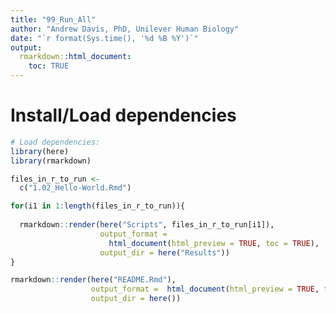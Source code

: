```yaml
---
title: "99_Run_All"
author: "Andrew Davis, PhD, Unilever Human Biology"
date: "`r format(Sys.time(), '%d %B %Y')`"
output:
  rmarkdown::html_document:
    toc: TRUE
---
```



# Install/Load dependencies
```r
# Load dependencies:
library(here)
library(rmarkdown)
```

```r
files_in_r_to_run <- 
  c("1.02_Hello-World.Rmd")

for(i1 in 1:length(files_in_r_to_run)){
  
  rmarkdown::render(here("Scripts", files_in_r_to_run[i1]),
                    output_format = 
                      html_document(html_preview = TRUE, toc = TRUE),
                    output_dir = here("Results"))
}

rmarkdown::render(here("README.Rmd"),
                  output_format =  html_document(html_preview = TRUE, toc = FALSE,keep_md=TRUE),
                  output_dir = here())

```
